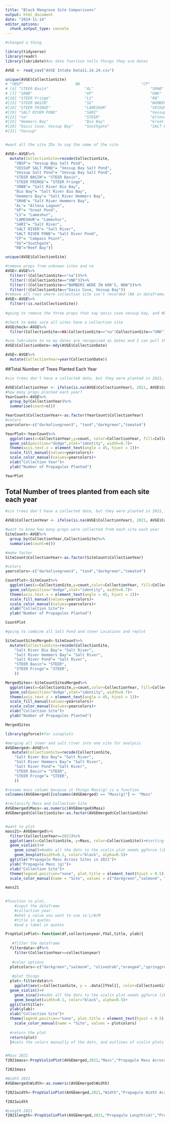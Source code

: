 ---
title: "Black Mangrove Site Comparisons"
output: html_document
date: "2024-11-14"
editor_options: 
  chunk_output_type: console
---
```{r}
#changed a thing
```


```{r setup, include=FALSE}
library(tidyverse)
library(readr)
library(lubridate)#as date function tells things they are dates

AVGE <- read_csv("AVGE Intake Data11.14.24.csv")

unique(AVGE$CollectionSite)
# "VBSP"                       NA                           "CP"                        
# [4] "STEER Basin"                "AL"                         "SRHB"                      
# [7] "SRBB"                       "GP"                         "UNK"                       
#[10] "STEER Fringe"               "LS"                         "RB"                        
#[13] "STEER BASIN"                "SG"                         "NUMBERS WERE IN 600'S, NOW"
#[16] "STEER FRINGE"               "LAMESHUR"                   "VESSUP SALT POND"          
#[19] "SALT RIVER POND"            "SARI"                       "Vessup Salt Pond"          
#[22] "na"                         "STEER"                      "Altona Lagoon"             
#[25] "Hemmers Bay"                "Bio Bay"                    "Great Pond"                
#[28] "Oasis Cove, Vessup Bay"     "Southgate"                  "SALT RIVER"                
#[31] "Vessup" 


#want all the site IDs to say the name of the site

AVGE<-AVGE%>%
  mutate(CollectionSite=recode(CollectionSite,
    "VBSP"= "Vessup Bay Salt Pond",
    "VESSUP SALT POND"= "Vessup Bay Salt Pond",
    "Vessup Salt Pond"= "Vessup Bay Salt Pond",
    "STEER BASIN"= "STEER Basin",
    "STEER FRINGE"= "STEER Fringe",
    "SRBB"= "Salt River Bio Bay",
    "Bio Bay"= "Salt River Bio Bay",
    "Hemmers Bay"= "Salt River Hemmers Bay",
    "SRHB"= "Salt River Hemmers Bay",
    "AL"= "Altona Lagoon",
    "GP"= "Great Pond",
    "LS"= "Lameshur",
    "LAMESHUR"= "Lameshur",
    "SARI"= "Salt River",
    "SALT RIVER"= "Salt River",
    "SALT RIVER POND"= "Salt River Pond",
    "CP"= "Compass Point",
    "SG"="Southgate",
    "RB"="Reef Bay"))

unique(AVGE$CollectionSite)

#remove props from unknown sites and na
AVGE<-AVGE%>%
  filter(!(CollectionSite=="na"))%>%
  filter(!(CollectionSite=="UNK"))%>%
  filter(!(CollectionSite=="NUMBERS WERE IN 600'S, NOW"))%>%
  filter(!(CollectionSite=="Oasis Cove, Vessup Bay"))
#remove all rows where collection site isn't recorded (NA in dataframe)
AVGE<-AVGE%>%
  filter(!is.na(CollectionSite))
  
#going to remove the three props that say oasis cove vessup bay, and NUMBERS WERE IN 600'S, NOW

#check to make sure all sites have a collection site
AVGEcheck<-AVGE%>%
  filter(CollectionSite==NA|CollectionSite=="na"|CollectionSite=="UNK")

#use lubridate to so my dates are recognized as dates and I can pull the year out
AVGE$CollectionDate<-mdy(AVGE$CollectionDate)

AVGE<-AVGE%>%
  mutate(CollectionYear=year(CollectionDate))
```


##Total Number of Trees Planted Each Year
```{r Visualize Number of Trees Planted Each Year}

#six trees don't have a collected date, but they were planted in 2021, going to change collection year to 2021

AVGE$CollectionYear <- ifelse(is.na(AVGE$CollectionYear), 2021, AVGE$CollectionYear)
#how many props planted each year?
YearCount<-AVGE%>%
  group_by(CollectionYear)%>%
  summarise(count=n())

YearCount$CollectionYear<-as.factor(YearCount$CollectionYear)
#colors
yearcolors<-c("darkolivegreen3", "tan4","darkgreen","tomato4")

YearPlot<-YearCount%>%
  ggplot(aes(x=CollectionYear,y=count, color=CollectionYear, fill=CollectionYear))+
  geom_col(position="dodge",stat="identity", width=0.7)+
  theme(axis.text.x = element_text(angle = 45, hjust = 1))+
  scale_fill_manual(values=yearcolors)+
  scale_color_manual(values=yearcolors)+
  xlab("Collection Year")+
  ylab("Number of Propagules Planted")

YearPlot

```



## Total Number of trees planted from each site each year
```{r Visualizations}

#six trees don't have a collected date, but they were planted in 2021, going to change collection year to 2021

AVGE$CollectionYear <- ifelse(is.na(AVGE$CollectionYear), 2021, AVGE$CollectionYear)

#want to know how many props were collected from each site each year
SiteCount<-AVGE%>%
  group_by(CollectionYear,CollectionSite)%>%
  summarise(count=n())

#make factor
SiteCount$CollectionYear<-as.factor(SiteCount$CollectionYear)

#colors
yearcolors<-c("darkolivegreen3", "tan4","darkgreen","tomato4")

CountPlot<-SiteCount%>%
  ggplot(aes(x=CollectionSite,y=count,color=CollectionYear, fill=CollectionYear))+
  geom_col(position="dodge",stat="identity", width=0.7)+
  theme(axis.text.x = element_text(angle = 45, hjust = 1))+
  scale_fill_manual(values=yearcolors)+
  scale_color_manual(values=yearcolors)+
  xlab("Collection Site")+
  ylab("Number of Propagules Planted")

CountPlot

#going to combine all Salt Pond and steer Locations and replot 

SiteCountSitesMerged<-SiteCount%>%
  mutate(CollectionSite=recode(CollectionSite,
    "Salt River Bio Bay"= "Salt River",
    "Salt River Hemmers Bay"= "Salt River",
    "Salt River Pond"= "Salt River",
    "STEER Basin"= "STEER",
    "STEER Fringe"= "STEER",
    ))

MergedSites<-SiteCountSitesMerged%>%
  ggplot(aes(x=CollectionSite,y=count,color=CollectionYear, fill=CollectionYear))+
  geom_col(position="dodge",stat="identity", width=0.7)+
  theme(axis.text.x = element_text(angle = 45, hjust = 1))+
  scale_fill_manual(values=yearcolors)+
  scale_color_manual(values=yearcolors)+
  xlab("Collection Site")+
  ylab("Number of Propagules Planted")

MergedSites


```

```{r}
library(ggforce)#for sinaplots

#merging all steer and salt river into one site for analysis
AVGEmerged<-AVGE%>%
   mutate(CollectionSite=recode(CollectionSite,
    "Salt River Bio Bay"= "Salt River",
    "Salt River Hemmers Bay"= "Salt River",
    "Salt River Pond"= "Salt River",
    "STEER Basin"= "STEER",
    "STEER Fringe"= "STEER",
    ))

#rename mass column because it things Mass(g) is a function
colnames(AVGEmerged)[colnames(AVGEmerged) == "Mass(g)"] <- "Mass"

#reclassify Mass and Collection Site
AVGEmerged$Mass<-as.numeric(AVGEmerged$Mass)
AVGEmerged$CollectionSite<-as.factor(AVGEmerged$CollectionSite)


#want to plot
mass21<-AVGEmerged%>%
  filter(CollectionYear==2021)%>%
  ggplot(aes(x=CollectionSite, y=Mass, color=CollectionSite))+#setting my x and y values,
  geom_violin()+#
    geom_sina()+#adds all the dots to the violin plot needs ggforce library
    geom_boxplot(width=0.1, color="black", alpha=0.5)+
  ggtitle("Propagule Mass Across Sites in 2021")+
  ylab("Propagule Mass (g)")+
  xlab("Collection Site")+
  theme(legend.position="none", plot.title = element_text(hjust = 0.5), panel.background =   element_rect(fill = "white", colour = "grey50"))+#no legend, centered title, no background
  scale_color_manual(name = "Site", values = c("darkgreen","salmon4", "olivedrab","orange4","springgreen4","chartreuse4"))#sets the colors manually of the dots, and outlines of violin plots

mass21
  


```



```{r}
#function to plot, 
    #input the dataframe
    #collection year
    #what y value you want to use ie:L/W/M
    #title in quotes
    #and y label in quotes

PropViolinPlot<-function(df,collectionyear,YVal,title, ylab){
 
   #filter the dataframe
  filterdata<-df%>%
    filter(CollectionYear==collectionyear)
 
   #color options
  plotcolors<-c("darkgreen","salmon4", "olivedrab","orange4","springgreen4","goldenrod4")
 
   #plot things
  plot<-filterdata%>%
    ggplot(aes(x=CollectionSite, y = .data[[YVal]], color=CollectionSite))+#setting my x and y values, 
  geom_violin()+#
    geom_sina()+#adds all the dots to the violin plot needs ggforce library
    geom_boxplot(width=0.1, color="black", alpha=0.5)+
  ggtitle(title)+
  ylab(ylab)+
  xlab("Collection Site")+
  theme(legend.position="none", plot.title = element_text(hjust = 0.5), panel.background = element_rect(fill = "white", colour = "grey50"))+#no legend, centered title, no background
    scale_color_manual(name = "Site", values = plotcolors)
  
  #return the plot
  return(plot)
  }#sets the colors manually of the dots, and outlines of violin plots


#Mass 2021
f2021mass<-PropViolinPlot(AVGEmerged,2021,"Mass","Propagule Mass Across Sites in 2021","Propagule Mass (g)")

f2021mass

#Width 2021
AVGEmerged$Width<-as.numeric(AVGEmerged$Width)

f2021width<-PropViolinPlot(AVGEmerged,2021,"Width","Propagule Width Across Sites in 2021","Propagule Width (cm)")

f2021width

#Length 2021
f2021length<-PropViolinPlot(AVGEmerged,2021,"Propagule Length(cm)","Propagule Length Across Sites in 2021","Propagule Length (cm)")

```

